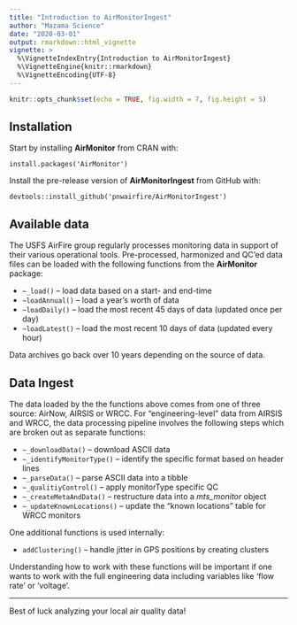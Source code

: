 ```yaml
---
title: "Introduction to AirMonitorIngest"
author: "Mazama Science"
date: "2020-03-01"
output: rmarkdown::html_vignette
vignette: >
  %\VignetteIndexEntry{Introduction to AirMonitorIngest}
  %\VignetteEngine{knitr::rmarkdown}
  %\VignetteEncoding{UTF-8}
---
```


```r
knitr::opts_chunk$set(echo = TRUE, fig.width = 7, fig.height = 5)
```

## Installation

Start by installing **AirMonitor** from CRAN with:

`install.packages('AirMonitor')`

Install the pre-release version of **AirMonitorIngest** from GitHub with:

`devtools::install_github('pnwairfire/AirMonitorIngest')`

## Available data

The USFS AirFire group regularly processes monitoring data in support of their
various operational tools. Pre-processed, harmonized and QC'ed data files can
be loaded with the following functions from the **AirMonitor** package:

* `~_load()` -- load data based on a start- and end-time
* `~loadAnnual()` -- load a year's worth of data
* `~loadDaily()` -- load the most recent 45 days of data (updated once per day)
* `~loadLatest()` -- load the most recent 10 days of data (updated every hour)

Data archives go back over 10 years depending on the source of data.

## Data Ingest

The data loaded by the the functions above comes from one of three source: 
AirNow, AIRSIS or WRCC. For "engineering-level" data from AIRSIS and WRCC, the
data processing pipeline involves the following steps which are broken out as
separate functions:

* `~_downloadData()` -- download ASCII data
* `~_identifyMonitorType()` -- identify the specific format based on header lines
* `~_parseData()` -- parse ASCII data into a tibble
* `~_qualitiyControl()` -- apply monitorType specific QC 
* `~_createMetaAndData()` -- restructure data into a _mts_monitor_ object
* `~_updateKnownLocations()` -- update the "known locations" table for WRCC monitors

One additional functions is used internally:

* `addClustering()` -- handle jitter in GPS positions by creating clusters

Understanding how to work with these functions will be important if one wants 
to work with the full engineering data including variables like 'flow rate' or
'voltage'.

----

Best of luck analyzing your local air quality data!

